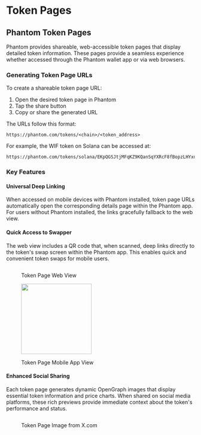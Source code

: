 # Token Pages

## Phantom Token Pages

Phantom provides shareable, web-accessible token pages that display detailed token information. These pages provide a seamless experience whether accessed through the Phantom wallet app or via web browsers.

### Generating Token Page URLs

To create a shareable token page URL:

1. Open the desired token page in Phantom
2. Tap the share button
3. Copy or share the generated URL

The URLs follow this format:

```
https://phantom.com/tokens/<chain>/<token_address>
```

For example, the WIF token on Solana can be accessed at:

```
https://phantom.com/tokens/solana/EKpQGSJtjMFqKZ9KQanSqYXRcF8fBopzLHYxdM65zcjm
```

### Key Features

#### Universal Deep Linking

When accessed on mobile devices with Phantom installed, token page URLs automatically open the corresponding details page within the Phantom app. For users without Phantom installed, the links gracefully fallback to the web view.

#### Quick Access to Swapper

The web view includes a QR code that, when scanned, deep links directly to the token's swap screen within the Phantom app. This enables quick and convenient token swaps for mobile users.

<figure><img src="../.gitbook/assets/Screenshot 2025-02-05 at 11.44.32 AM.png" alt="" /><figcaption><p>Token Page Web View</p></figcaption></figure>

<figure><img src="../.gitbook/assets/IMG_6005 (1).PNG" alt="" width="188" /><figcaption><p>Token Page Mobile App View</p></figcaption></figure>

#### Enhanced Social Sharing

Each token page generates dynamic OpenGraph images that display essential token information and price charts. When shared on social media platforms, these rich previews provide immediate context about the token's performance and status.

<figure><img src="../.gitbook/assets/Screenshot 2025-02-05 at 11.58.40 AM.png" alt="" /><figcaption><p>Token Page Image from X.com</p></figcaption></figure>




